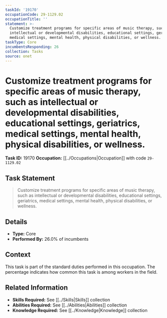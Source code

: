 ```yaml
---
taskId: '19170'
occupationCode: 29-1129.02
occupationTitle: ''
statement: >-
  Customize treatment programs for specific areas of music therapy, such as
  intellectual or developmental disabilities, educational settings, geriatrics,
  medical settings, mental health, physical disabilities, or wellness.
taskType: Core
incumbentsResponding: 26
collection: Tasks
source: onet
---
```

# Customize treatment programs for specific areas of music therapy, such as intellectual or developmental disabilities, educational settings, geriatrics, medical settings, mental health, physical disabilities, or wellness.

**Task ID:** 19170
**Occupation:** [[../Occupations|Occupation]] with code `29-1129.02`

## Task Statement

> Customize treatment programs for specific areas of music therapy, such as intellectual or developmental disabilities, educational settings, geriatrics, medical settings, mental health, physical disabilities, or wellness.

## Details

- **Type:** Core
- **Performed By:** 26.0% of incumbents

## Context

This task is part of the standard duties performed in this occupation. The percentage indicates how common this task is among workers in the field.

## Related Information

- **Skills Required:** See [[../Skills|Skills]] collection
- **Abilities Required:** See [[../Abilities|Abilities]] collection
- **Knowledge Required:** See [[../Knowledge|Knowledge]] collection
